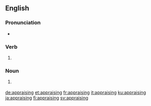 ==English==

===Pronunciation===
* {{IPA|/əˈpɹeɪzɪŋ/|lang=en}}

===Verb===
{{head|en|present participle}}

# {{present participle of|appraise|lang=en|nocat=1}}

===Noun===
{{en-noun}}

# {{cx|Scotland|legal|historical|lang=en}} {{alt form|apprising|lang=en}}

[[de:appraising]]
[[et:appraising]]
[[fr:appraising]]
[[it:appraising]]
[[ku:appraising]]
[[ja:appraising]]
[[fi:appraising]]
[[sv:appraising]]